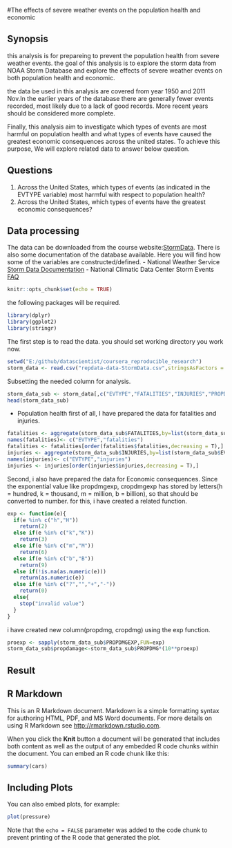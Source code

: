 #The effects of severe weather events on the population health and economic

## Synopsis 
this analysis is for prepareing to prevent the population health from severe weather events. the goal of this analysis is to explore the storm data from NOAA Storm Database and explore the effects of severe weather events on both population health and economic.

the data be used in this analysis are covered from year 1950 and 2011 Nov.In the earlier years of the database there are generally fewer events recorded, most likely due to a lack of good records. More recent years should be considered more complete.

Finally, this analysis aim to investigate which types of events are most harmful on population health and what types of events have caused the greatest economic consequences across the united states. To achieve this purpose, We will explore related data to answer below question.

## Questions

1. Across the United States, which types of events (as indicated in the EVTYPE variable) most harmful with respect to population health?
2. Across the United States, which types of events have the greatest economic consequences?

## Data processing
The data can be downloaded from the course website:[StormData](https://d396qusza40orc.cloudfront.net/repdata%2Fdata%2FStormData.csv.bz2).
There is also some documentation of the database available. Here you will find how some of the variables are constructed/defined.
- National Weather Service [Storm Data Documentation](https://d396qusza40orc.cloudfront.net/repdata%2Fpeer2_doc%2Fpd01016005curr.pdf)
- National Climatic Data Center Storm Events [FAQ](https://d396qusza40orc.cloudfront.net/repdata%2Fpeer2_doc%2FNCDC%20Storm%20Events-FAQ%20Page.pdf)

```r
knitr::opts_chunk$set(echo = TRUE)
```

the following packages will be required.
```r
library(dplyr)
library(ggplot2)
library(stringr)
```
The first step is to read the data. you should set working directory you work now.
```r
setwd("E:/github/datascientist/coursera_reproducible_research")
storm_data <- read.csv("repdata-data-StormData.csv",stringsAsFactors = FALSE)
```

Subsetting the needed column for analysis.
```r
storm_data_sub <- storm_data[,c("EVTYPE","FATALITIES","INJURIES","PROPDMG","PROPDMGEXP","CROPDMG","CROPDMGEXP")]
head(storm_data_sub)
```
- Population health
first of all, I have prepared the data for fatalities and injuries.
```r
fatalities <- aggregate(storm_data_sub$FATALITIES,by=list(storm_data_sub$EVTYPE),sum)
names(fatalities)<- c("EVTYPE","fatalities")
fatalities <- fatalities[order(fatalities$fatalities,decreasing = T),]
injuries <- aggregate(storm_data_sub$INJURIES,by=list(storm_data_sub$EVTYPE),sum)
names(injuries)<- c("EVTYPE","injuries")
injuries <- injuries[order(injuries$injuries,decreasing = T),]
```

Second, i also have prepared the data for Economic consequences.
Since the exponential value like propdmgexp, cropdmgexp has stored by letters(h = hundred, k = thousand, m = million, b = billion),  so that should be converted to number.
for this, i have created a related function.
```r
exp <- function(e){
  if(e %in% c("h","H"))
    return(2)
  else if(e %in% c("k","K"))
    return(3)
  else if(e %in% c("m","M"))
    return(6)
  else if(e %in% c("b","B"))
    return(9)
  else if(!is.na(as.numeric(e)))
    return(as.numeric(e))
  else if(e %in% c("?","","+","-"))
    return(0)
  else{
    stop("invalid value")
  }
}
```

i have created new column(propdmg, cropdmg) using the exp function.
```r
proexp <- sapply(storm_data_sub$PROPDMGEXP,FUN=exp)
storm_data_sub$propdamage<-storm_data_sub$PROPDMG*(10**proexp)
```

## Result





## R Markdown

This is an R Markdown document. Markdown is a simple formatting syntax for authoring HTML, PDF, and MS Word documents. For more details on using R Markdown see <http://rmarkdown.rstudio.com>.

When you click the **Knit** button a document will be generated that includes both content as well as the output of any embedded R code chunks within the document. You can embed an R code chunk like this:

```r
summary(cars)
```

## Including Plots

You can also embed plots, for example:

```r
plot(pressure)
```

Note that the `echo = FALSE` parameter was added to the code chunk to prevent printing of the R code that generated the plot.
